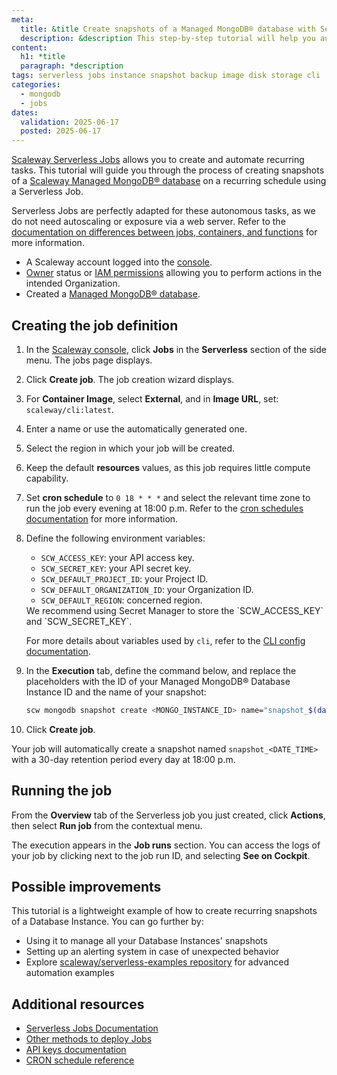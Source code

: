 ```yaml
---
meta:
  title: &title Create snapshots of a Managed MongoDB® database with Serverless Jobs and the Scaleway CLI
  description: &description This step-by-step tutorial will help you automate the creation of snapshots of your Instance using Serverless Jobs and the Scaleway CLI
content:
  h1: *title
  paragraph: *description
tags: serverless jobs instance snapshot backup image disk storage cli
categories:
  - mongodb
  - jobs
dates:
  validation: 2025-06-17
  posted: 2025-06-17
---
```

[Scaleway Serverless Jobs](/serverless-jobs/quickstart/) allows you to create and automate recurring tasks. This tutorial will guide you through the process of creating snapshots of a [Scaleway Managed MongoDB® database](/managed-mongodb-databases/quickstart/) on a recurring schedule using a Serverless Job.

Serverless Jobs are perfectly adapted for these autonomous tasks, as we do not need autoscaling or exposure via a web server. Refer to the [documentation on differences between jobs, containers, and functions](/serverless-jobs/reference-content/difference-jobs-functions-containers/) for more information.

<Macro id="requirements" />

- A Scaleway account logged into the [console](https://console.scaleway.com).
- [Owner](/iam/concepts/#owner) status or [IAM permissions](/iam/concepts/#permission) allowing you to perform actions in the intended Organization.
- Created a [Managed MongoDB® database](/managed-mongodb-databases/how-to/create-a-database-instance/).

## Creating the job definition

1. In the [Scaleway console](https://console.scaleway.com), click **Jobs** in the **Serverless** section of the side menu. The jobs page displays.

2. Click **Create job**. The job creation wizard displays.

3. For **Container Image**, select **External**, and in **Image URL**, set: `scaleway/cli:latest`.

4. Enter a name or use the automatically generated one.

5. Select the region in which your job will be created.

6. Keep the default **resources** values, as this job requires little compute capability.

7. Set **cron schedule** to `0 18 * * *` and select the relevant time zone to run the job every evening at 18:00 p.m. Refer to the [cron schedules documentation](/serverless-jobs/reference-content/cron-schedules/) for more information.

8. Define the following environment variables:
    - `SCW_ACCESS_KEY`: your API access key.
    - `SCW_SECRET_KEY`: your API secret key.
    - `SCW_DEFAULT_PROJECT_ID`: your Project ID.
    - `SCW_DEFAULT_ORGANIZATION_ID`: your Organization ID.
    - `SCW_DEFAULT_REGION`: concerned region.

    <Message type="note">
        We recommend using Secret Manager to store the `SCW_ACCESS_KEY` and `SCW_SECRET_KEY`.
    </Message>

    For more details about variables used by `cli`, refer to the [CLI config documentation](https://github.com/scaleway/scaleway-cli/blob/master/docs/commands/config.md).

9. In the **Execution** tab, define the command below, and replace the placeholders with the ID of your Managed MongoDB® Database Instance ID and the name of your snapshot: 
    ```sh
    scw mongodb snapshot create <MONGO_INSTANCE_ID> name="snapshot_$(date +%Y%m%d_%H%M%S)" expires-at=30d
    ```

10. Click **Create job**.

Your job will automatically create a snapshot named `snapshot_<DATE_TIME>` with a 30-day retention period every day at 18:00 p.m. 

## Running the job

From the **Overview** tab of the Serverless job you just created, click **Actions**, then select **Run job** from the contextual menu.

The execution appears in the **Job runs** section. You can access the logs of your job by clicking <Icon name="more" /> next to the job run ID, and selecting **See on Cockpit**.

## Possible improvements

This tutorial is a lightweight example of how to create recurring snapshots of a Database Instance. You can go further by:
- Using it to manage all your Database Instances' snapshots
- Setting up an alerting system in case of unexpected behavior
- Explore [scaleway/serverless-examples repository](https://github.com/scaleway/serverless-examples) for advanced automation examples

## Additional resources

- [Serverless Jobs Documentation](/serverless-jobs/how-to/create-job/)
- [Other methods to deploy Jobs](/serverless-jobs/reference-content/deploy-job/)
- [API keys documentation](/iam/how-to/create-api-keys/)
- [CRON schedule reference](/serverless-jobs/reference-content/cron-schedules/)
